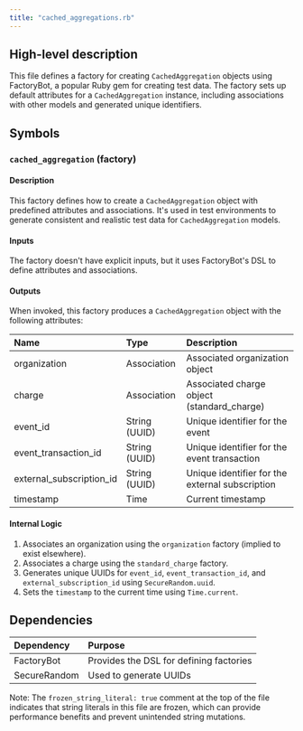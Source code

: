 ```yaml
---
title: "cached_aggregations.rb"
---
```


## High-level description
This file defines a factory for creating `CachedAggregation` objects using FactoryBot, a popular Ruby gem for creating test data. The factory sets up default attributes for a `CachedAggregation` instance, including associations with other models and generated unique identifiers.

## Symbols

### `cached_aggregation` (factory)
#### Description
This factory defines how to create a `CachedAggregation` object with predefined attributes and associations. It's used in test environments to generate consistent and realistic test data for `CachedAggregation` models.

#### Inputs
The factory doesn't have explicit inputs, but it uses FactoryBot's DSL to define attributes and associations.

#### Outputs
When invoked, this factory produces a `CachedAggregation` object with the following attributes:

| Name | Type | Description |
|:-----|:-----|:------------|
| organization | Association | Associated organization object |
| charge | Association | Associated charge object (standard_charge) |
| event_id | String (UUID) | Unique identifier for the event |
| event_transaction_id | String (UUID) | Unique identifier for the event transaction |
| external_subscription_id | String (UUID) | Unique identifier for the external subscription |
| timestamp | Time | Current timestamp |

#### Internal Logic
1. Associates an organization using the `organization` factory (implied to exist elsewhere).
2. Associates a charge using the `standard_charge` factory.
3. Generates unique UUIDs for `event_id`, `event_transaction_id`, and `external_subscription_id` using `SecureRandom.uuid`.
4. Sets the `timestamp` to the current time using `Time.current`.

## Dependencies
| Dependency | Purpose |
|:-----------|:--------|
| FactoryBot | Provides the DSL for defining factories |
| SecureRandom | Used to generate UUIDs |

Note: The `frozen_string_literal: true` comment at the top of the file indicates that string literals in this file are frozen, which can provide performance benefits and prevent unintended string mutations.